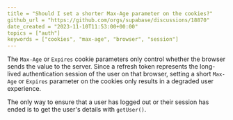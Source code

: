 ```yaml
---
title = "Should I set a shorter Max-Age parameter on the cookies?"
github_url = "https://github.com/orgs/supabase/discussions/18870"
date_created = "2023-11-10T11:53:00+00:00"
topics = ["auth"]
keywords = ["cookies", "max-age", "browser", "session"]
---
```


The `Max-Age` or `Expires` cookie parameters only control whether the browser sends the value to the server. Since a refresh token represents the long-lived authentication session of the user on that browser, setting a short `Max-Age` or `Expires` parameter on the cookies only results in a degraded user experience.

The only way to ensure that a user has logged out or their session has ended is to get the user's details with `getUser()`.
